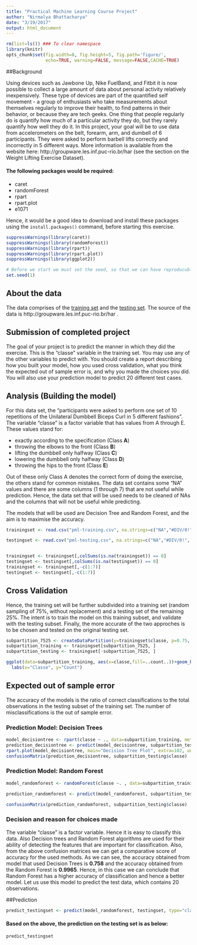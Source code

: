 ```yaml
---
title: "Practical Machine Learning Course Project"
author: "Nirmalya Bhattacharya"
date: "3/19/2017"
output: html_document
---
```


```r
rm(list=ls()) ### To clear namespace
library(knitr)
opts_chunk$set(fig.width=8, fig.height=5, fig.path='figure/',
               echo=TRUE, warning=FALSE, message=FALSE,CACHE=TRUE)
```
##Background

Using devices such as Jawbone Up, Nike FuelBand, and Fitbit it is now possible to collect a large amount of data about personal activity relatively inexpensively. These type of devices are part of the quantified self movement - a group of enthusiasts who take measurements about themselves regularly to improve their health, to find patterns in their behavior, or because they are tech geeks. One thing that people regularly do is quantify how much of a particular activity they do, but they rarely quantify how well they do it. In this project, your goal will be to use data from accelerometers on the belt, forearm, arm, and dumbell of 6 participants. They were asked to perform barbell lifts correctly and incorrectly in 5 different ways. More information is available from the website here: http://groupware.les.inf.puc-rio.br/har (see the section on the Weight Lifting Exercise Dataset).

#### The following packages would be required:
 - caret
 - randomForest
 - rpart
 - rpart.plot
 - e1071
 
 Hence, it would be a good idea to download and install these packages using the ```install.packages()``` command, before starting this exercise.

```r

suppressWarnings(library(caret))
suppressWarnings(library(randomForest))
suppressWarnings(library(rpart))
suppressWarnings(library(rpart.plot))
suppressWarnings(library(ggplot2))

# Before we start we must set the seed, so that we can have reproducuble results
set.seed(1)

```
## About the data

The data comprises of the [training set](https://d396qusza40orc.cloudfront.net/predmachlearn/pml-training.csv) and the [testing set](https://d396qusza40orc.cloudfront.net/predmachlearn/pml-testing.csv). The source of the data is http://groupware.les.inf.puc-rio.br/har .

## Submission of completed project
The goal of your project is to predict the manner in which they did the exercise. This is the "classe" variable in the training set. You may use any of the other variables to predict with. You should create a report describing how you built your model, how you used cross validation, what you think the expected out of sample error is, and why you made the choices you did. You will also use your prediction model to predict 20 different test cases.

## Analysis (Building the model)

For this data set, the "participants were asked to perform one set of 10 repetitions of the Unilateral Dumbbell Biceps Curl in 5 different fashions". The variable "classe" is a factor variable that has values from A through E. These values stand for:

- exactly according to the specification (Class <b>A</b>)
- throwing the elbows to the front (Class <b>B</b>)
- lifting the dumbbell only halfway (Class <b>C</b>)
- lowering the dumbbell only halfway (Class <b>D</b>)
- throwing the hips to the front (Class <b>E</b>)

Out of these only Class A denotes the correct form of doing the exercise, the others stand for common mistakes.
The data set contains some "NA" values and there are some columns (1 through 7) that are not useful while prediction. Hence, the data set that will be used needs to be cleaned of NAs and the columns that will not be useful while predicting.

The models that will be used are Decision Tree and Random Forest, and the aim is to maximise the accuracy.


```r

trainingset <- read.csv("pml-training.csv", na.strings=c("NA","#DIV/0!", ""))

testingset <- read.csv("pml-testing.csv", na.strings=c("NA","#DIV/0!", ""))


trainingset <- trainingset[,colSums(is.na(trainingset)) == 0]
testingset <- testingset[,colSums(is.na(testingset)) == 0]
trainingset <- trainingset[,-c(1:7)]
testingset <- testingset[,-c(1:7)]
```

## Cross Validation

Hence, the training set will be further subdivided into a training set (random sampling of 75%, without replacement) and a testing set of the remaining 25%. The intent is to train the model on this training subset, and validate with the testing subset. Finally, the more accurate of the two approches is to be chosen and tested on the original testing set.

```r

subpartition_7525 <- createDataPartition(y=trainingset$classe, p=0.75, list=FALSE)
subpartition_training <- trainingset[subpartition_7525, ]
subpartition_testing <- trainingset[-subpartition_7525, ]

ggplot(data=subpartition_training, aes(x=classe,fill=..count..))+geom_bar(stat="count")+theme_bw()+guides(fill=FALSE)+scale_fill_gradient(low = "#9AEAFA", high = "#0B5AB4")+ggtitle("Levels of each classe for the \"subpartition_training\" within the Training Data set") +
  labs(x="Classe", y="Count")

```
## Expected out of sample error

The accuracy of the models is the ratio of correct classifications to the total observations in the testing subset of the training set. The number of misclassifications is the out of sample error.


### Prediction Model: Decision Trees

```r
model_decisiontree <- rpart(classe ~ ., data=subpartition_training, method="class")
prediction_decisiontree <- predict(model_decisiontree, subpartition_testing, type = "class")
rpart.plot(model_decisiontree, main="Decision Tree Plot", extra=102, under=TRUE, faclen=0)
confusionMatrix(prediction_decisiontree, subpartition_testing$classe)
```

### Prediction Model: Random Forest
```r
model_randomforest <- randomForest(classe ~. , data=subpartition_training, method="class")

prediction_randomforest <- predict(model_randomforest, subpartition_testing, type = "class")

confusionMatrix(prediction_randomforest, subpartition_testing$classe)
```

### Decision and reason for choices made
The variable "classe" is a factor variable. Hence it is easy to classify this data. Also Decision trees and Random Forest algorithms are used for their ability of detecting the features that are important for classification.
Also, from the above confusion matrices we can get a comparative score of accuracy for the used methods. As we can see, the accuracy obtained from model that used Decision Trees is <b>0.758</b> and the accuracy obtained from the Random Forest is <b>0.9965</b>.
Hence, in this case we can conclude that Random Forest has a higher accuracy of classification and hence a better model. Let us use this model to predict the test data, which contains 20 observations.

##Prediction

```r
predict_testingset <- predict(model_randomforest, testingset, type="class")
```
#### Based on the above, the prediction on the testing set is as below:
```r
predict_testingset
```


